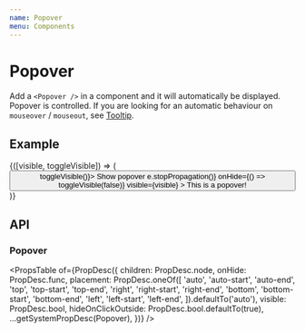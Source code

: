 ```yaml
---
name: Popover
menu: Components
---
```



# Popover

Add a `<Popover />` in a component and it will automatically be displayed. Popover is controlled. If you are looking for an automatic behaviour on `mouseover` / `mouseout`, see [Tooltip](/docs-components-tooltip).

## Example

<Playground>
  <Box p={30}>
    <Toggler>
      {([visible, toggleVisible]) => (
        <Button onClick={() => toggleVisible()}>
          Show popover
          <Popover
            placement="bottom"
            onClick={e => e.stopPropagation()}
            onHide={() => toggleVisible(false)}
            visible={visible}
          >
            <Box m={1} p={4} background="white" border="1px solid black">
              This is a popover!
            </Box>
          </Popover>
        </Button>
      )}
    </Toggler>
  </Box>
</Playground>

## API

### Popover

<PropsTable
  of={PropDesc({
    children: PropDesc.node,
    onHide: PropDesc.func,
    placement: PropDesc.oneOf([
      'auto',
      'auto-start',
      'auto-end',
      'top',
      'top-start',
      'top-end',
      'right',
      'right-start',
      'right-end',
      'bottom',
      'bottom-start',
      'bottom-end',
      'left',
      'left-start',
      'left-end',
    ]).defaultTo('auto'),
    visible: PropDesc.bool,
    hideOnClickOutside: PropDesc.bool.defaultTo(true),
    ...getSystemPropDesc(Popover),
  })}
/>
